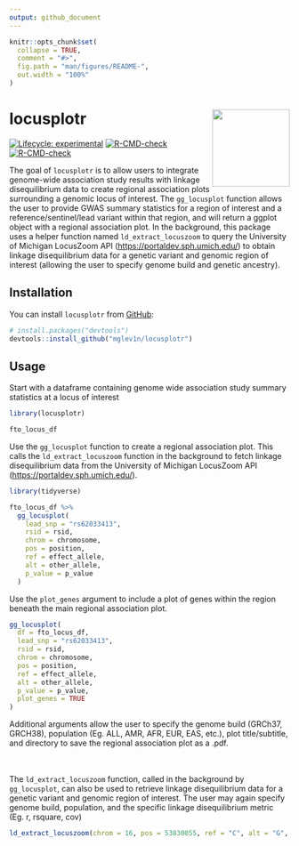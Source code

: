 ```yaml
---
output: github_document
---
```


<!-- README.md is generated from README.Rmd. Please edit that file -->

```r
knitr::opts_chunk$set(
  collapse = TRUE,
  comment = "#>",
  fig.path = "man/figures/README-",
  out.width = "100%"
)
```

# locusplotr <img src='man/figures/logo.png' align="right" height="139" />
<!-- badges: start -->
[![Lifecycle: experimental](https://img.shields.io/badge/lifecycle-experimental-orange.svg)](https://lifecycle.r-lib.org/articles/stages.html#experimental)
[![R-CMD-check](https://github.com/mglev1n/locusplotr/workflows/R-CMD-check/badge.svg)](https://github.com/mglev1n/locusplotr/actions)
[![R-CMD-check](https://github.com/mglev1n/locusplotr/actions/workflows/R-CMD-check.yaml/badge.svg)](https://github.com/mglev1n/locusplotr/actions/workflows/R-CMD-check.yaml)
<!-- badges: end -->

The goal of `locusplotr` is to allow users to integrate genome-wide association study results with linkage disequilibrium data to create regional association plots surrounding a genomic locus of interest. The `gg_locusplot` function allows the user to provide GWAS summary statistics for a region of interest and a reference/sentinel/lead variant within that region, and will return a ggplot object with a regional association plot. In the background, this package uses a helper function named `ld_extract_locuszoom` to query the University of Michigan LocusZoom API (<https://portaldev.sph.umich.edu/>) to obtain linkage disequilibrium data for a genetic variant and genomic region of interest (allowing the user to specify genome build and genetic ancestry). 

## Installation

You can install `locusplotr` from [GitHub](https://github.com/):

``` r
# install.packages("devtools")
devtools::install_github("mglev1n/locusplotr")
```

## Usage

Start with a dataframe containing genome wide association study summary statistics at a locus of interest
```r
library(locusplotr)

fto_locus_df
```
Use the `gg_locusplot` function to create a regional association plot. This calls the `ld_extract_locuszoom` function in the background to fetch linkage disequilibrium data from the University of Michigan LocusZoom API (<https://portaldev.sph.umich.edu/>).

```r
library(tidyverse)

fto_locus_df %>%
  gg_locusplot(
    lead_snp = "rs62033413",
    rsid = rsid,
    chrom = chromosome,
    pos = position,
    ref = effect_allele,
    alt = other_allele,
    p_value = p_value
  )
```

Use the `plot_genes` argument to include a plot of genes within the region beneath the main regional association plot.
```r
gg_locusplot(
  df = fto_locus_df,
  lead_snp = "rs62033413",
  rsid = rsid,
  chrom = chromosome,
  pos = position,
  ref = effect_allele,
  alt = other_allele,
  p_value = p_value,
  plot_genes = TRUE
)
```
Additional arguments allow the user to specify the genome build (GRCh37, GRCH38), population (Eg. ALL, AMR, AFR, EUR, EAS, etc.), plot title/subtitle, and directory to save the regional association plot as a .pdf.  
<br><br>

The `ld_extract_locuszoom` function, called in the background by `gg_locusplot`, can also be used to retrieve linkage disequilibrium data for a genetic variant and genomic region of interest. The user may again specify genome build, population, and the specific linkage disequilibrium metric (Eg. r, rsquare, cov)

```r
ld_extract_locuszoom(chrom = 16, pos = 53830055, ref = "C", alt = "G", start = 53830055 - 5e5, stop = 53830055 + 5e5, genome_build = "GRCh37", population = "ALL", metric = "rsquare")
```

